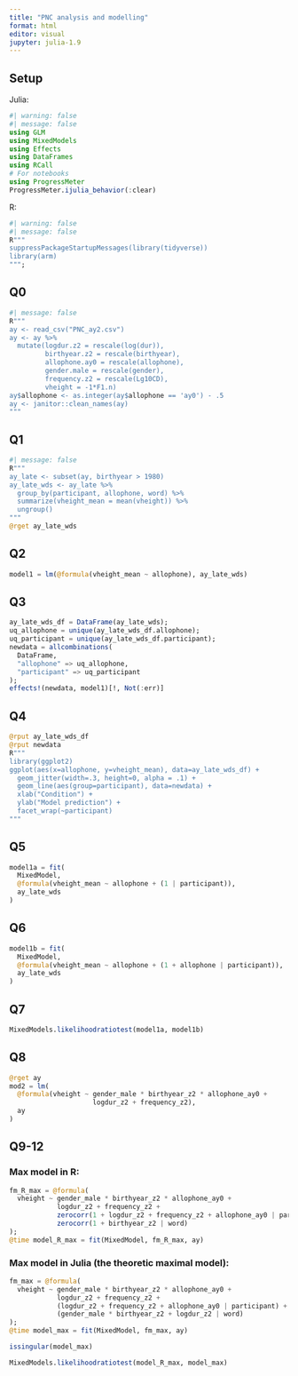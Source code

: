 ```yaml
---
title: "PNC analysis and modelling"
format: html
editor: visual
jupyter: julia-1.9
---
```


## Setup

Julia:

```julia
#| warning: false
#| message: false
using GLM
using MixedModels
using Effects
using DataFrames
using RCall
# For notebooks
using ProgressMeter
ProgressMeter.ijulia_behavior(:clear)
```

R:

```julia
#| warning: false
#| message: false
R"""
suppressPackageStartupMessages(library(tidyverse))
library(arm)
""";
```

## Q0

```julia
#| message: false
R"""
ay <- read_csv("PNC_ay2.csv")
ay <- ay %>% 
  mutate(logdur.z2 = rescale(log(dur)),
         birthyear.z2 = rescale(birthyear),
         allophone.ay0 = rescale(allophone),
         gender.male = rescale(gender),
         frequency.z2 = rescale(Lg10CD),
         vheight = -1*F1.n)
ay$allophone <- as.integer(ay$allophone == 'ay0') - .5
ay <- janitor::clean_names(ay)
"""
```

## Q1

```julia
#| message: false
R"""
ay_late <- subset(ay, birthyear > 1980)
ay_late_wds <- ay_late %>%
  group_by(participant, allophone, word) %>%
  summarize(vheight_mean = mean(vheight)) %>% 
  ungroup()
"""
@rget ay_late_wds
```

## Q2

```julia
model1 = lm(@formula(vheight_mean ~ allophone), ay_late_wds)
```

## Q3

```julia
ay_late_wds_df = DataFrame(ay_late_wds);
uq_allophone = unique(ay_late_wds_df.allophone);
uq_participant = unique(ay_late_wds_df.participant);
newdata = allcombinations(
  DataFrame,
  "allophone" => uq_allophone,
  "participant" => uq_participant
);
effects!(newdata, model1)[!, Not(:err)]
```

## Q4

```julia
@rput ay_late_wds_df
@rput newdata
R"""
library(ggplot2)
ggplot(aes(x=allophone, y=vheight_mean), data=ay_late_wds_df) + 
  geom_jitter(width=.3, height=0, alpha = .1) + 
  geom_line(aes(group=participant), data=newdata) +
  xlab("Condition") + 
  ylab("Model prediction") + 
  facet_wrap(~participant)
"""
```

## Q5

```julia
model1a = fit(
  MixedModel,
  @formula(vheight_mean ~ allophone + (1 | participant)),
  ay_late_wds
)
```

## Q6

```julia
model1b = fit(
  MixedModel,
  @formula(vheight_mean ~ allophone + (1 + allophone | participant)),
  ay_late_wds
)
```

## Q7

```julia
MixedModels.likelihoodratiotest(model1a, model1b)
```

## Q8

```julia
@rget ay
mod2 = lm(
  @formula(vheight ~ gender_male * birthyear_z2 * allophone_ay0 +
                     logdur_z2 + frequency_z2),
  ay
)
```

## Q9-12

### Max model in R:

```julia
fm_R_max = @formula(
  vheight ~ gender_male * birthyear_z2 * allophone_ay0 + 
            logdur_z2 + frequency_z2 +
            zerocorr(1 + logdur_z2 + frequency_z2 + allophone_ay0 | participant) + 
            zerocorr(1 + birthyear_z2 | word)
);
@time model_R_max = fit(MixedModel, fm_R_max, ay)
```

### Max model in Julia (the theoretic maximal model):

```julia
fm_max = @formula(
  vheight ~ gender_male * birthyear_z2 * allophone_ay0 + 
            logdur_z2 + frequency_z2 +
            (logdur_z2 + frequency_z2 + allophone_ay0 | participant) + 
            (gender_male * birthyear_z2 + logdur_z2 | word)
);
@time model_max = fit(MixedModel, fm_max, ay)

```

```julia
issingular(model_max)
```

```julia
MixedModels.likelihoodratiotest(model_R_max, model_max)
```
